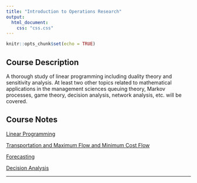 ```yaml
---
title: "Introduction to Operations Research"
output:
  html_document:
    css: "css.css"
---
```


```r
knitr::opts_chunk$set(echo = TRUE)
```

## Course Description

A thorough study of linear programming including duality theory and sensitivity analysis. At least two other topics related to mathematical applications in the management sciences queuing theory, Markov processes, game theory, decision analysis, network analysis, etc. will be covered.

## Course Notes

[Linear Programming](LinearProgramming.html)

[Transportation and Maximum Flow and Minimum Cost Flow](Transportation.html)

[Forecasting](Forecasting.html)

[Decision Analysis](DecisionAnalysis.html)

__________
